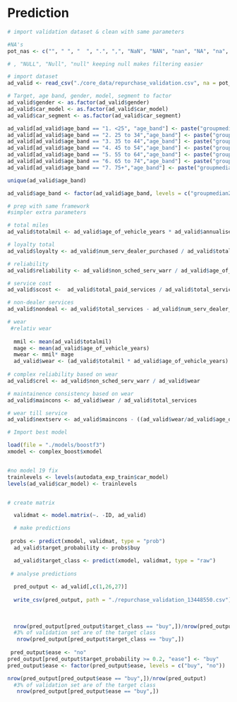 # Prediction

```r
# import validation dataset & clean with same parameters

#NA's
pot_nas <- c("", " ", "  ", ".", ",", "NaN", "NAN", "nan", "NA", "na", "N/A", "n/a")

# , "NULL", "Null", "null" keeping null makes filtering easier

# import dataset
ad_valid <- read_csv("./core_data/repurchase_validation.csv", na = pot_nas)

# Target, age band, gender, model, segment to factor
ad_valid$gender <- as.factor(ad_valid$gender)
ad_valid$car_model <- as.factor(ad_valid$car_model)
ad_valid$car_segment <- as.factor(ad_valid$car_segment)

ad_valid[ad_valid$age_band == "1. <25", "age_band"] <- paste("groupmedian",floor((18+25)/2),sep = "")
ad_valid[ad_valid$age_band == "2. 25 to 34","age_band"] <- paste("groupmedian",floor((25+34)/2),sep = "")
ad_valid[ad_valid$age_band == "3. 35 to 44","age_band"] <- paste("groupmedian",floor((35+44)/2),sep = "")
ad_valid[ad_valid$age_band == "4. 45 to 54","age_band"] <- paste("groupmedian",floor((45+54)/2),sep = "")
ad_valid[ad_valid$age_band == "5. 55 to 64","age_band"] <- paste("groupmedian",floor((55+64)/2),sep = "")
ad_valid[ad_valid$age_band == "6. 65 to 74","age_band"] <- paste("groupmedian",floor((5+74)/2),sep = "")
ad_valid[ad_valid$age_band == "7. 75+","age_band"] <- paste("groupmedian",floor((75+85)/2),sep = "")

unique(ad_valid$age_band)

ad_valid$age_band <- factor(ad_valid$age_band, levels = c("groupmedian21", "groupmedian29", "groupmedian39", "NULL", "groupmedian49", "groupmedian59", "groupmedian80"))


```

```r
# prep with same framework
#simpler extra parameters

# total miles
ad_valid$totalmil <- ad_valid$age_of_vehicle_years * ad_valid$annualised_mileage

# loyalty total
ad_valid$loyalty <- ad_valid$num_serv_dealer_purchased / ad_valid$total_services

# reliability
ad_valid$reliability <- ad_valid$non_sched_serv_warr / ad_valid$age_of_vehicle_years

# service cost
ad_valid$scost <-  ad_valid$total_paid_services / ad_valid$total_services

# non-dealer services
ad_valid$nondeal <- ad_valid$total_services - ad_valid$num_serv_dealer_purchased

# wear 
 #relativ wear
 
  mmil <- mean(ad_valid$totalmil)
  mage <- mean(ad_valid$age_of_vehicle_years)
  mwear <- mmil* mage
  ad_valid$wear <- (ad_valid$totalmil * ad_valid$age_of_vehicle_years) / mwear
  
# complex reliability based on wear
ad_valid$crel <- ad_valid$non_sched_serv_warr / ad_valid$wear

# maintainence consistency based on wear
ad_valid$maincons <- ad_valid$wear / ad_valid$total_services

# wear till service
ad_valid$nextserv <- ad_valid$maincons - ((ad_valid$wear/ad_valid$age_of_vehicle_years/12)*(ad_valid$mth_since_last_serv))
```

```r
# Import best model

load(file = "./models/boostf3")
xmodel <- complex_boost$xmodel


#no model 19 fix
trainlevels <- levels(autodata_exp_train$car_model)
levels(ad_valid$car_model) <- trainlevels


# create matrix

  validmat <- model.matrix(~. -ID, ad_valid)

  # make predictions
  
 probs <- predict(xmodel, validmat, type = "prob")
  ad_valid$target_probability <- probs$buy

  ad_valid$target_class <- predict(xmodel, validmat, type = "raw")
  
 # analyse predictions
  
  pred_output <- ad_valid[,c(1,26,27)]
  
  write_csv(pred_output, path = "./repurchase_validation_13448550.csv")
  
  
  
  nrow(pred_output[pred_output$target_class == "buy",])/nrow(pred_output)
  #3% of validation set are of the target class
   nrow(pred_output[pred_output$target_class == "buy",])
   
 pred_output$ease <- "no" 
pred_output[pred_output$target_probability >= 0.2, "ease"] <- "buy"
pred_output$ease <- factor(pred_output$ease, levels = c("buy", "no"))

nrow(pred_output[pred_output$ease == "buy",])/nrow(pred_output)
  #3% of validation set are of the target class
   nrow(pred_output[pred_output$ease == "buy",])
```

